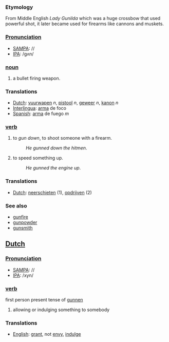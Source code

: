 === Etymology ===
From Middle English ''Lady Gunilda'' which was a huge crossbow that used powerful shot, it later became used for firearms like cannons and muskets.

===[[Pronunciation]]===
*[[w:SAMPA|SAMPA]]: //
*[[w:IPA|IPA]]: /gʌn/

=== [[noun]] ===
#a bullet firing weapon.

=== Translations ===
*[[Dutch]]: [[vuurwapen]] ''n'', [[pistool]] ''n'', [[geweer]] ''n'', [[kanon]] ''n''
*[[Interlingua]]: [[arma]] de foco
*[[Spanish]]: [[arma]] de fuego ''m''

=== [[verb]] ===
#to ''gun down'', to shoot someone with a firearm.
#:''He gunned down the hitmen''.
#to speed something up.
#:''He gunned the engine up''.

=== Translations ===
*[[Dutch]]: [[neerschieten]] (1), [[opdrijven]] (2)

=== See also ===
*[[gunfire]]
*[[gunpowder]]
*[[gunsmith]]

==[[Dutch]]==

===[[Pronunciation]]===
*[[w:SAMPA|SAMPA]]: //
*[[w:IPA|IPA]]: /xyn/

===[[verb]]===

first person present tense of [[gunnen]]

#allowing or indulging something to somebody

=== Translations ===
*[[English]]: [[grant]], not [[envy]], [[indulge]]